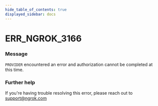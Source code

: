 ```yaml
---
hide_table_of_contents: true
displayed_sidebar: docs
---
```



# ERR_NGROK_3166

### Message

`PROVIDER` encountered an error and authorization cannot be completed at this time.

<ErrorDetails error="err_ngrok_3166" />

### Further help

If you're having trouble resolving this error, please reach out to [support@ngrok.com](mailto:support@ngrok.com?subject=Help%20with%20ERR_NGROK_3166)

